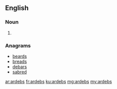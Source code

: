 ==English==

===Noun===
{{head|en}}

# {{plural of|ardeb}}

===Anagrams===
* [[beards#English|beards]]
* [[breads#English|breads]]
* [[debars#English|debars]]
* [[sabred#English|sabred]]

[[ar:ardebs]]
[[fr:ardebs]]
[[ku:ardebs]]
[[mg:ardebs]]
[[my:ardebs]]